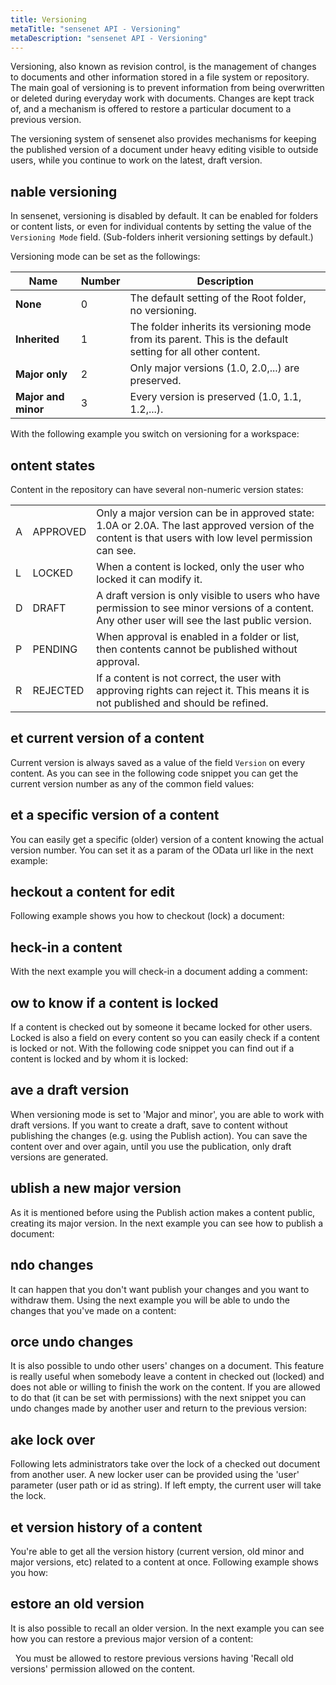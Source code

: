 ```yaml
---
title: Versioning
metaTitle: "sensenet API - Versioning"
metaDescription: "sensenet API - Versioning"
---
```


Versioning, also known as revision control, is the management of changes to documents and other information stored in a file system or repository. The main goal of versioning is to prevent information from being overwritten or deleted during everyday work with documents. Changes are kept track of, and a mechanism is offered to restore a particular document to a previous version.

The versioning system of sensenet also provides mechanisms for keeping the published version of a document under heavy editing visible to outside users, while you continue to work on the latest, draft version.

## nable versioning

In sensenet, versioning is disabled by default. It can be enabled for folders or content lists, or even for individual contents by setting the value of the `Versioning Mode` field. (Sub-folders inherit versioning settings by default.)

Versioning mode can be set as the followings:

| Name | Number | Description |
|-|-|-|
|**None**|0|The default setting of the Root folder, no versioning.|
|**Inherited**|1|The folder inherits its versioning mode from its parent. This is the default setting for all other content.|
|**Major only**|2|Only major versions (1.0, 2.0,...) are preserved.|
|**Major and minor**|3|Every version is preserved (1.0, 1.1, 1.2,...).|

With the following example you switch on versioning for a workspace:

<tab category="collaboration" article="versioning" example="enableVersioning" />

## ontent states

Content in the repository can have several non-numeric version states:

| | | |
|-|-|-|
|A|APPROVED|Only a major version can be in approved state: 1.0A or 2.0A. The last approved version of the content is that users with low level permission can see.|
|L|LOCKED|When a content is locked, only the user who locked it can modify it.|
|D|DRAFT|A draft version is only visible to users who have permission to see minor versions of a content. Any other user will see the last public version.|
|P|PENDING|When approval is enabled in a folder or list, then contents cannot be published without approval.| After sending a content for approval it remains in pending for approval state, until somebody with sufficient rights approves it.|
|R|REJECTED|If a content is not correct, the user with approving rights can reject it. This means it is not published and should be refined.|

## et current version of a content

Current version is always saved as a value of the field `Version` on every content. As you can see in the following code snippet you can get the current version number as any of the common field values:

<tab category="collaboration" article="versioning" example="versionNumber" />

## et a specific version of a content

You can easily get a specific (older) version of a content knowing the actual version number. You can set it as a param of the OData url like in the next example:

<tab category="collaboration" article="versioning" example="specificVersion" />

## heckout a content for edit

Following example shows you how to checkout (lock) a document:

<tab category="collaboration" article="versioning" example="checkout" />

## heck-in a content

With the next example you will check-in a document adding a comment:

<tab category="collaboration" article="versioning" example="checkin" />

## ow to know if a content is locked

If a content is checked out by someone it became locked for other users. Locked is also a field on every content so you can easily check if a content is locked or not. With the following code snippet you can find out if a content is locked and by whom it is locked:

<tab category="collaboration" article="versioning" example="locked" />

## ave a draft version

When versioning mode is set to 'Major and minor', you are able to work with draft versions. If you want to create a draft, save to content without publishing the changes (e.g. using the Publish action). You can save the content over and over again, until you use the publication, only draft versions are generated.

## ublish a new major version

As it is mentioned before using the Publish action makes a content public, creating its major version. In the next example you can see how to publish a document:

<tab category="collaboration" article="versioning" example="publish" />

## ndo changes

It can happen that you don't want publish your changes and you want to withdraw them. Using the next example you will be able to undo the changes that you've made on a content:

<tab category="collaboration" article="versioning" example="undoChanges" />

## orce undo changes

It is also possible to undo other users' changes on a document. This feature is really useful when somebody leave a content in checked out (locked) and does not able or willing to finish the work on the content. If you are allowed to do that (it can be set with permissions) with the next snippet you can undo changes made by another user and return to the previous version:

<tab category="collaboration" article="versioning" example="forceUndoChanges" />

## ake lock over

Following lets administrators take over the lock of a checked out document from another user. A new locker user can be provided using the 'user' parameter (user path or id as string). If left empty, the current user will take the lock.

<tab category="collaboration" article="versioning" example="takeLockOver" />

## et version history of a content

You're able to get all the version history (current version, old minor and major versions, etc) related to a content at once. Following example shows you how:

<tab category="collaboration" article="versioning" example="versionHistory" />

## estore an old version

It is also possible to recall an older version. In the next example you can see how you can restore a previous major version of a content:

<tab category="collaboration" article="versioning" example="recallVersion" />
&nbsp;
<note>You must be allowed to restore previous versions having 'Recall old versions' permission allowed on the content.</note>

<!--# Delete an old version

Sometimes it could be useful to remove old versions, because if you're working on a content constantly creating tons of versions, it may increase the size of the database. With the following example you can remove a previous version:

<tab category="collaboration" article="versioning" example="deleteVersion" />
&nbsp;
<note>You must be allowed to restore previous versions having 'Delete old versions' permission allowed on the content.</note>-->

